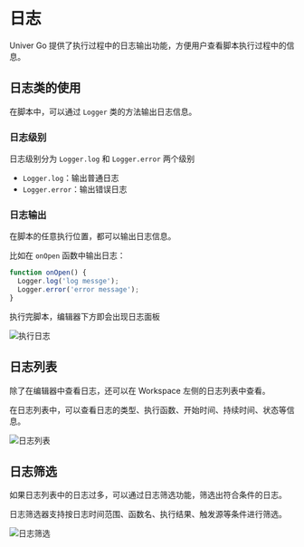 # 日志

Univer Go 提供了执行过程中的日志输出功能，方便用户查看脚本执行过程中的信息。

## 日志类的使用

在脚本中，可以通过 `Logger` 类的方法输出日志信息。

### 日志级别

日志级别分为 `Logger.log` 和 `Logger.error` 两个级别

- `Logger.log`：输出普通日志
- `Logger.error`：输出错误日志

### 日志输出

在脚本的任意执行位置，都可以输出日志信息。

比如在 `onOpen` 函数中输出日志：
```js
function onOpen() {
  Logger.log('log messge');
  Logger.error('error message');
}
```

执行完脚本，编辑器下方即会出现日志面板

![执行日志](./log/execution-log.png)

## 日志列表

除了在编辑器中查看日志，还可以在 Workspace 左侧的日志列表中查看。

在日志列表中，可以查看日志的类型、执行函数、开始时间、持续时间、状态等信息。

![日志列表](./log/logs.png)

## 日志筛选

如果日志列表中的日志过多，可以通过日志筛选功能，筛选出符合条件的日志。

日志筛选器支持按日志时间范围、函数名、执行结果、触发源等条件进行筛选。

![日志筛选](./log/logs-filter.png)